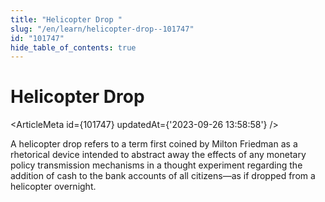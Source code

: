 ```yaml
---
title: "Helicopter Drop "
slug: "/en/learn/helicopter-drop--101747"
id: "101747"
hide_table_of_contents: true
---
```



# Helicopter Drop 

<ArticleMeta id={101747} updatedAt={'2023-09-26 13:58:58'} />
<div className='border-solid border-b border-t-0 my-4 border-[var(--ifm-color-gray-300)]' />

A helicopter drop refers to a term first coined by Milton Friedman as a rhetorical device intended to abstract away the effects of any monetary policy transmission mechanisms in a thought experiment regarding the addition of cash to the bank accounts of all citizens—as if dropped from a helicopter overnight.
